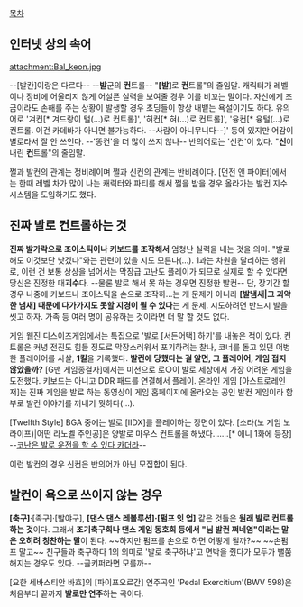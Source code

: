[[목차]]
== 인터넷 상의 속어 ==
attachment:Bal_keon.jpg

--[발칸]이랑은 다르다--
--'''발'''군의 '''컨'''트롤-- "'''[발]'''로 '''컨'''트롤"의 줄임말. 캐릭터가 레벨이나 장비에 어울리지 않게 어설픈 실력을 보여줄 경우 이를 비꼬는 말이다. 자신에게 조금이라도 손해를 주는 상황이 발생할 경우 초딩들이 항상 내뱉는 욕설이기도 하다.
유의어로 '겨컨[* 겨드랑이 털(…)로 컨트롤]', '혀컨[* 혀(…)로 컨트롤]', '융컨[* 융털(…)로 컨트롤. 이건 카데바가 아니면 불가능하다. --사람이 아니무니다--]' 등이 있지만 어감이 별로라서 잘 안 쓰인다. --'똥컨'을 더 많이 쓰지 않나--
반의어로는 '신컨'이 있다. "'''신'''이 내린 '''컨'''트롤"의 줄임말.

쩔과 발컨의 관계는 정비례이며 쩔과 신컨의 관계는 반비례이다. [던전 앤 파이터]에서는 한때 레벨 차가 많이 나는 캐릭터와 파티를 해서 쩔을 받을 경우 올라가는 발컨 지수 시스템을 도입하기도 했다.
== 진짜 발로 컨트롤하는 것 ==
'''진짜 발가락으로 조이스틱이나 키보드를 조작해서''' 엄청난 실력을 내는 것을 의미. "발로 해도 이것보단 낫겠다"와는 관련이 있을 지도 모른다(…). 1과는 차원을 달리하는 행위로, 이런 건 보통 상상을 넘어서는 막장급 고난도 플레이가 되므로 실제로 할 수 있다면 당신은 진정한 대'''괴수'''다. --물론 발로 해서 못 하는 경우면 진정한 발컨--
단, 장기간 할 경우 나중에 키보드나 조이스틱을 손으로 조작하…는 게 문제가 아니라 '''[발냄새|그 괴악한 냄새] 때문에 다가가지도 못할 지경이 될 수 있다'''는 게 문제. 시도하려면 반드시 발을 씻고 하자. 가족 등 여러 명이 공유하는 것이라면 더 말 할 것도 없다.

게임 웹진 디스이즈게임에서는 특집으로 '발로 [서든어택] 하기'를 내놓은 적이 있다. 컨트롤은 커녕 전진도 힘들 정도로 막장스러워서 포기하려는 찰나, 코너를 돌고 있던 어벙한 플레이어를 사살, '''1킬'''을 기록했다. '''발컨에 당했다는 걸 알면, 그 플레이어, 게임 접지 않았을까?'''
[G맨 게임종결자]에서는 미션으로 로○이 발로 세상에서 가장 어려운 게임을 도전했다. 키보드는 아니고 DDR 패드를 연결해서 플레이.
온라인 게임 [아스트로레인저]는 진짜 게임을 발로 하는 동영상이 게임 홈페이지에 올라오는 공인 발컨 게임이라 함부로 발컨 이야기를 꺼내기 뭣하다(…).

[Twelfth Style] BGA 중에는 발로 [IIDX]를 플레이하는 장면이 있다.
[소라(노 게임 노 라이프)|어떤 라노벨 주인공]은 양발로 마우스 컨트롤을 해냈다…….[* 애니 1화에 등장]
--[http://mblogthumb2.phinf.naver.net/20140821_281/shimyb99_1408552984398qlFIV_JPEG/EFBFBDDAB3EFBFBD_EFBFBDDFB7EFBFBD_EFBFBDEFBFBDEFBFBDEF.jpeg?type=w420 코난은 발로 운전을 할 수 있다 카더라]--

이런 발컨의 경우 신컨은 반의어가 아닌 모집합이 된다.
== 발컨이 욕으로 쓰이지 않는 경우 ==
'''[축구]'''·[족구]·[발야구], '''[댄스 댄스 레볼루션]·[펌프 잇 업]''' 같은 것들은 '''원래 발로 컨트롤하는 것'''이다. 그래서 '''조기축구회나 댄스 게임 동호회 등에서 "님 발컨 쩌네염"이라는 말은 오히려 칭찬하는 말'''이 된다. ~~하지만 펌프를 손으로 하면 어떻게 될까?~~ ~~손펌프 말고~~ 친구들과 축구하다 1의 의미로 '발로 축구하냐'고 면박을 줬다가 모두가 뻘쭘해지는 경우도 있다. --골키퍼라면 모를까--

[요한 세바스티안 바흐]의 [파이프오르간] 연주곡인 'Pedal Exercitium'(BWV 598)은 처음부터 끝까지 '''발로만 연주'''하는 곡이다.
